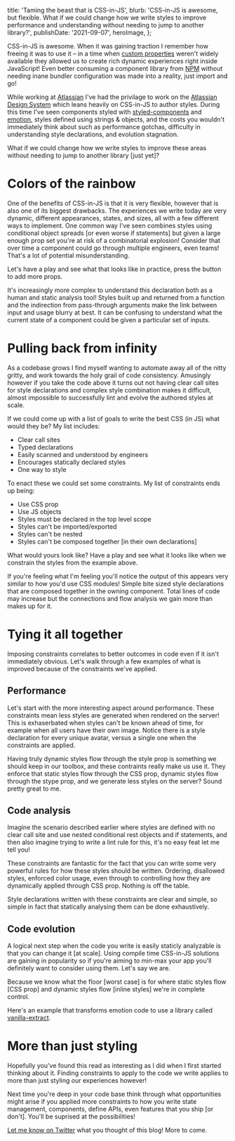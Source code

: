 
  title: 'Taming the beast that is CSS-in-JS',
  blurb:
    'CSS-in-JS is awesome, but flexible. What if we could change how we write styles to improve performance and understanding without needing to jump to another library?',
  publishDate: '2021-09-07',
  heroImage,
};

CSS-in-JS is awesome.
When it was gaining traction I remember how freeing it was to use it –
in a time when [custom properties](https://developer.mozilla.org/en-US/docs/Web/CSS/--*) weren't widely available they allowed us to create rich dynamic experiences right inside JavaScript!
Even better consuming a component library from [NPM](https://npmjs.com) without needing inane bundler configuration was made into a reality,
just import and go!

While working at [Atlassian](https://atlassian.com) I've had the privilage to work on the [Atlassian Design System](https://atlassian.design/) which leans heavily on CSS-in-JS to author styles.
During this time I've seen components styled with [styled-components](https://styled-components.com/) and [emotion](https://emotion.sh/docs/introduction),
styles defined using strings & objects,
and the costs you wouldn't immediately think about such as performance gotchas,
difficulty in understanding style declarations,
and evolution stagnation.

What if we could change how we write styles to improve these areas without needing to jump to another library [just yet]?

# Colors of the rainbow

One of the benefits of CSS-in-JS is that it is very flexible,
however that is also one of its biggest drawbacks.
The experiences we write today are very dynamic,
different appearances,
states,
and sizes,
all with a few different ways to implement.
One common way I've seen combines styles using conditional object spreads [or even worse if statements] but given a large enough prop set you're at risk of a combinatorial explosion!
Consider that over time a component could go through multiple engineers,
even teams! That's a lot of potential misunderstanding.

Let's have a play and see what that looks like in practice,
press the button to add more props.

<ExampleContainer>
  <DynamicStyles />
</ExampleContainer>

It's increasingly more complex to understand this declaration both as a human and static analysis tool!
Styles built up and returned from a function and the indirection from pass-through arguments make the link between input and usage blurry at best.
It can be confusing to understand what the current state of a component could be given a particular set of inputs.

# Pulling back from infinity

As a codebase grows I find myself wanting to automate away all of the nitty gritty,
and work towards the holy grail of code consistency.
Amusingly however if you take the code above it turns out not having clear call sites for style declarations and complex style combination makes it difficult,
almost impossible to successfully lint and evolve the authored styles at scale.

If we could come up with a list of goals to write the best CSS (in JS) what would they be?
My list includes:

- Clear call sites
- Typed declarations
- Easily scanned and understood by engineers
- Encourages statically declared styles
- One way to style

To enact these we could set some constraints.
My list of constraints ends up being:

- Use CSS prop
- Use JS objects
- Styles must be declared in the top level scope
- Styles can't be imported/exported
- Styles can't be nested
- Styles can't be composed together [in their own declarations]

What would yours look like?
Have a play and see what it looks like when we constrain the styles from the example above.

<ExampleContainer>
  <ConstrainStyles />
</ExampleContainer>

If you're feeling what I'm feeling you'll notice the output of this appears very similar to how you'd use CSS modules!
Simple bite sized style declarations that are composed together in the owning component.
Total lines of code may increase but the connections and flow analysis we gain more than makes up for it.

# Tying it all together

Imposing constraints correlates to better outcomes in code even if it isn't immediately obvious.
Let's walk through a few examples of what is improved because of the constraints we've applied.

## Performance

Let's start with the more interesting aspect around performance.
These constraints mean less styles are generated when rendered on the server!
This is exhaserbated when styles can't be known ahead of time,
for example when all users have their own image.
Notice there is a style declaration for every unique avatar,
versus a single one when the constraints are applied.

<ExampleContainer>
  <AvatarExample />
</ExampleContainer>

Having truly dynamic styles flow through the style prop is something we should keep in our toolbox,
and these contraints really make us use it.
They enforce that static styles flow through the CSS prop,
dynamic styles flow through the stype prop,
and we generate less styles on the server?
Sound pretty great to me.

## Code analysis

Imagine the scenario described earlier where styles are defined with no clear call site and use nested conditional rest objects and if statements,
and then also imagine trying to write a lint rule for this,
it's no easy feat let me tell you!

These constraints are fantastic for the fact that you can write some very powerful rules for how these styles should be written.
Ordering,
disallowed styles,
enforced color usage,
even through to controlling how they are dynamically applied through CSS prop.
Nothing is off the table.

<ExampleContainer>
  <CodeAnalysis />
</ExampleContainer>

Style declarations written with these constraints are clear and simple,
so simple in fact that statically analysing them can be done exhaustively.

## Code evolution

A logical next step when the code you write is easily staticly analyzable is that you can change it [at scale].
Using compile time CSS-in-JS solutions are gaining in popularity so if you're aiming to min-max your app you'll definitely want to consider using them.
Let's say we are.

Because we know what the floor [worst case] is for where static styles flow [CSS prop] and dynamic styles flow [inline styles] we're in complete control.

Here's an example that transforms emotion code to use a library called [vanilla-extract](https://vanilla-extract.style/).

<ExampleContainer>
  <CodemodStyles />
</ExampleContainer>

# More than just styling

Hopefully you've found this read as interesting as I did when I first started thinking about it.
Finding constraints to apply to the code we write applies to more than just styling our experiences however!

Next time you're deep in your code base think through what opportunities might arise if you applied more constraints to how you write state management,
components,
define APIs,
even features that you ship [or don't].
You'll be suprised at the possibilities!

[Let me know on Twitter](https://twitter.com/itsdouges) what you thought of this blog!
More to come.

